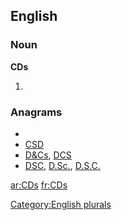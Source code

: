 
==English==

===Noun===
'''CDs'''

# {{plural of|[[CD]]}}

===Anagrams===
* {{alphagram|cds}}
* [[CSD#English|CSD]]
* [[D&Cs#English|D&Cs]], [[DCS#English|DCS]]
* [[DSC#English|DSC]], [[D.Sc.#English|D.Sc.]], [[D.S.C.#English|D.S.C.]]


[[Category:English plurals]]

[[ar:CDs]]
[[fr:CDs]]